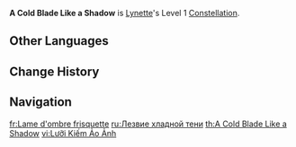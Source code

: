{{Constellation Infobox
|image         = Constellation A Cold Blade Like a Shadow.png
|character     = Lynette
|level         = 1
|description   = When [[Enigmatic Feint]]'s Enigma Thrust hits an opponent with Shadowsign, a [[Vacuum Field|vortex]] will be created at that opponent's position that will pull nearby opponents in.
|scale_att1    = 
|utility1      = Vacuum Field
}}
'''A Cold Blade Like a Shadow''' is [[Lynette]]'s Level 1 [[Constellation]].

==Other Languages==
{{Other Languages
|en      = A Cold Blade Like a Shadow
|zhs     = 如影流露的冷刃
|zhs_rm  = Rúyǐng Liúlù de Lěngrèn
|zht     = 如影流露的冷刃
|zht_rm  = Rúyǐng Liúlù de Lěngrèn
|zh_tl   = 
|ja      = 流影幻視の冷刃
|ja_rm   = Ryuuei Genshi no Reijin
|ja_tl   = 
|ko      = 서늘한 그림자 검
|ko_tl   = Cool Shadow Sword
|es      = Filo revelasombras
|es_tl   = Shadow-Revealing Blade
|fr      = Lame d'ombre frisquette
|fr_tl   = Chilly Blade of Shadow
|ru      = Лезвие хладной тени
|ru_tl   = A Blade of Cold Shadow
|th      = A Cold Blade Like a Shadow
|vi      = Lưỡi Kiếm Ảo Ảnh
|vi_tl   = 
|de      = Schattenhafte kalte Klinge
|de_tl   = Shadowy Cold Blade
|id      = A Cold Blade Like a Shadow
|pt      = Uma Lâmina Fria como a Água
|pt_tl   = 
|tr      = Gölge Gibi Soğuk Bir Kılıç
|tr_tl   = A Sword Cold Like a Shadow
|it      = Ombra sferzante
|it_tl   = Slashing Shadow
}}

==Change History==
{{Change History|4.0}}

==Navigation==
{{Talent Navbox|Lynette}}

[[fr:Lame d'ombre frisquette]]
[[ru:Лезвие хладной тени]]
[[th:A Cold Blade Like a Shadow]]
[[vi:Lưỡi Kiếm Ảo Ảnh]]